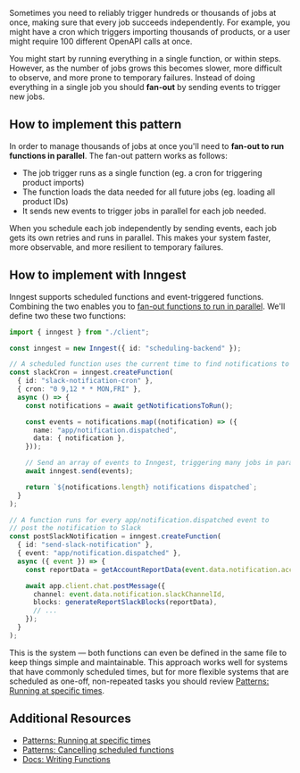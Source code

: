 Sometimes you need to reliably trigger hundreds or thousands of jobs at once, making sure that every job succeeds independently.  For example, you might have a cron which triggers importing thousands of products, or a user might require 100 different OpenAPI calls at once.

You might start by running everything in a single function, or within steps.  However, as the number of jobs grows this becomes slower, more difficult to observe, and more prone to temporary failures.  Instead of doing everything in a single job you should **fan-out** by sending events to trigger new jobs.

## How to implement this pattern

In order to manage thousands of jobs at once you'll need to **fan-out to run functions in parallel**. The fan-out pattern works as follows:

- The job trigger runs as a single function (eg. a cron for triggering product imports)
- The function loads the data needed for all future jobs (eg. loading all product IDs)
- It sends new events to trigger jobs in parallel for each job needed.

When you schedule each job independently by sending events, each job gets its own retries and runs in parallel.  This makes your system faster, more observable, and  more resilient to temporary failures.

## How to implement with Inngest

Inngest supports scheduled functions and event-triggered functions. Combining the two enables you to [fan-out functions to run in parallel](/patterns/running-functions-in-parallel?ref=patterns). We'll define two these two functions:

```typescript
import { inngest } from "./client";

const inngest = new Inngest({ id: "scheduling-backend" });

// A scheduled function uses the current time to find notifications to send
const slackCron = inngest.createFunction(
  { id: "slack-notification-cron" },
  { cron: "0 9,12 * * MON,FRI" },
  async () => {
    const notifications = await getNotificationsToRun();

    const events = notifications.map((notification) => ({
      name: "app/notification.dispatched",
      data: { notification },
    }));

    // Send an array of events to Inngest, triggering many jobs in parallel.
    await inngest.send(events);

    return `${notifications.length} notifications dispatched`;
  }
);

// A function runs for every app/notification.dispatched event to
// post the notification to Slack
const postSlackNotification = inngest.createFunction(
  { id: "send-slack-notification" },
  { event: "app/notification.dispatched" },
  async ({ event }) => {
    const reportData = getAccountReportData(event.data.notification.accountId);

    await app.client.chat.postMessage({
      channel: event.data.notification.slackChannelId,
      blocks: generateReportSlackBlocks(reportData),
      // ...
    });
  }
);
```

This is the system &mdash; both functions can even be defined in the same file to keep things simple and maintainable. This approach works well for systems that have commonly scheduled times, but for more flexible systems that are scheduled as one-off, non-repeated tasks you should review [Patterns: Running at specific times](/patterns/running-at-specific-times?ref=patterns).


## Additional Resources

* [Patterns: Running at specific times](/patterns/running-at-specific-times?ref=patterns)
* [Patterns: Cancelling scheduled functions](/patterns/cancelling-scheduled-functions?ref=patterns)
* [Docs: Writing Functions](/docs/functions?ref=patterns)
